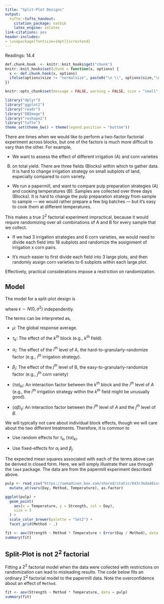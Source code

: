 ```yaml
---
title: "Split-Plot Designs"
output:
  tufte::tufte_handout:
    citation_package: natbib
    latex_engine: xelatex
link-citations: yes
header-includes:
- \usepackage[fontsize=14pt]{scrextend}
---
```


Readings: 14.4

```r
def.chunk.hook  <- knitr::knit_hooks$get("chunk")
knitr::knit_hooks$set(chunk = function(x, options) {
  x <- def.chunk.hook(x, options)
  ifelse(options$size != "normalsize", paste0("\n \\", options$size,"\n\n", x, "\n\n \\normalsize"), x)
})

knitr::opts_chunk$set(message = FALSE, warning = FALSE, size = "small", echo = FALSE, fig.margin = TRUE, fig.height = 5, cache = TRUE)
```

```r
library("dplyr")
library("ggplot2")
library("readr")
library("EBImage")
library("reshape2")
library("tufte")
theme_set(theme_bw() + theme(legend.position = "bottom"))
```

There are times when we would like to perform a two-factor factorial experiment
across blocks, but one of the factors is much more difficult to vary than the
other. For example,

* We want to assess the effect of different irrigation (A) and corn varieties
(B) on total yield. There are three fields (Blocks) within which to gather data.
It is hard to change irrigation strategy on small subplots of land, especially
compared to corn variety.

* We run a papermill, and want to compare pulp preparation strategies (A) and
cooking temperatures (B). Samples are collected over three days (Blocks). It is
hard to change the pulp preparation strategy from sample to sample — we would
rather prepare a few big batches —  but it’s easy to cook them at different
temperatures.

This makes a true $2^{2}$ factorial experiment impractical, because it would
require randomizing over all combinations of A and B for every sample that we
collect.

* If we had 3 irrigation strategies and 6 corn varieties, we would need to
divide each field into 18 subplots and randomize the assignment of irrigation x
corn pairs.

* It’s much easier to first divide each field into 3 large plots, and then
randomly assign corn varieties to 6 subplots within each large plot.

Effectively, practical considerations impose a restriction on randomization.

## Model

The model for a split-plot design is

\begin{align*}
y_{ijk} &= \mu + \tau_{k} + \alpha_{i} + \beta_{j} + \left(\tau\alpha\right)_{ki} + \left(\alpha\beta\right)_{ij} + \epsilon_{ijk}
\end{align*}

where $\epsilon \sim N\left(0, \sigma^2\right)$ independently.

The terms can be interpreted as,

* $\mu$: The global response average.

* $\tau_{k}$: The effect of the $k^{th}$ block (e.g., $k^{th}$ field).

* $\alpha_{i}$: The effect of the $i^{th}$ level of A, the
hard-to-granularly-randomize factor (e.g., $i^{th}$ irrigation strategy).

* $\beta_{j}$: The effect of the $j^{th}$ level of B, the
easy-to-granularly-randomize factor (e.g., $j^{th}$ corn variety)

* $\left(\tau\alpha\right)_{ki}$: An interaction factor between the $k^{th}$
block and the $i^{th}$ level of $A$ (e.g., the $i^{th}$ irrigation strategy
within the $k^{th}$ field might be unusually good).

* $\left(\alpha\beta\right)_{ij}$: An interaction factor between the $i^{th}$
level of $A$ and the $j^{th}$ level of $B$.

We will typically not care about individual block effects, though we will care
about the two different treatments. Therefore, it is common to

* Use random effects for $\tau_{k}, \left(\tau\alpha\right)_{ki}$.

* Use fixed-effects for $\alpha_{i}$ and $\beta_{j}$.

The expected mean squares associated with each of the terms above can be derived
in closed form. Here, we will simply illustrate their use through the `lme4`
package. The data are from the papermill experiment described above.

```r
pulp <- read_csv("https://uwmadison.box.com/shared/static/843r3mda46is46nbb5b6393u7caz8orq.csv") %>%
  mutate_at(vars(Day, Method, Temperature), as.factor)
```
```r
ggplot(pulp) +
  geom_point(
    aes(x = Temperature, y = Strength, col = Day),
    size = 3
  ) +
  scale_color_brewer(palette = "Set2") +
  facet_grid(Method ~ .)
```

```r
fit <- aov(Strength ~ Method * Temperature + Error(Day / Method), data = pulp)
summary(fit)
```

## Split-Plot is not $2^{2}$ factorial

Fitting a $2^{2}$ factorial model when the data were collected with restrictions
on randomization can lead to misleading results. The code below fits an ordinary
$2^{2}$ factorial model to the papermill data. Note the overconfidence about an
effect of `Method`.

```r
fit <- aov(Strength ~ Method * Temperature, data = pulp)
summary(fit)
```